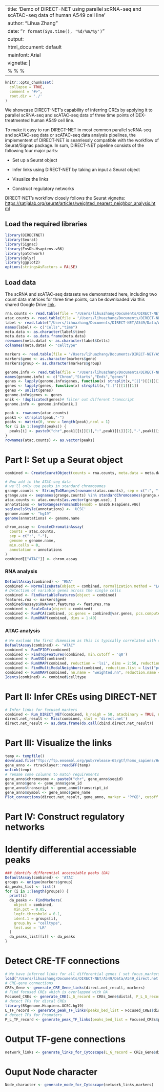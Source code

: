 
---
title: 'Demo of DIRECT-NET using parallel scRNA-seq and scATAC-seq data of human A549 cell line'
author: "Lihua Zhang"
date: "`r format(Sys.time(), '%d/%m/%y')`"
output:
  html_document: default
mainfont: Arial
vignette: |
  %\VignetteIndexEntry{Inferring CREs and reconstructing regulatory networks from single cell multi-omics data} %\VignetteEngine{knitr::rmarkdown} %\VignetteEncoding{UTF-8}
---

```r
knitr::opts_chunk$set(
  collapse = TRUE,
  comment = "#>",
  root.dir = './'
)
```

We showcase DIRECT-NET’s capability of inferring CREs by applying it to parallel scRNA-seq and scATAC-seq data of three time points of DEX-treatmented human A549 cell line. 

To make it easy to run DIRECT-NET in most common parallel scRNA-seq and scATAC-seq data or scATAC-seq data analysis pipelines, the implementent of DIRECT-NET is seamlessly compatible with the workflow of Seurat/Signac package. In sum, DIRECT-NET pipeline consists of the following four major parts:

* Set up a Seurat object

* Infer links using DIRECT-NET by taking an input a Seurat object

* Visualize the links

* Construct regulatory networks

DIRECT-NET's workflow closely follows the Seurat vignette: [https://satijalab.org/seurat/articles/weighted_nearest_neighbor_analysis.html](https://satijalab.org/seurat/articles/weighted_nearest_neighbor_analysis.html)

## Load the required libraries
```r
library(DIRECTNET)
library(Seurat)
library(Signac)
library(EnsDb.Hsapiens.v86)
library(patchwork)
library(dplyr)
library(ggplot2)
options(stringsAsFactors = FALSE)
```

## Load data
The scRNA and scATAC-seq datasets we demonstrated here, including two count data matrices for three time points, can be downloaded via this shared Google Drive [link](https://drive.google.com/drive/folders/13KyLEjJ6iOm6_HJYoP2zK_nv-juHLmdT?usp=sharing).

```r
rna.counts <- read.table(file = "/Users/lihuazhang/Documents/DIRECT-NET/A549/Data/A549_RNA_count.txt")
atac.counts <- read.table(file = "/Users/lihuazhang/Documents/DIRECT-NET/A549/Data/A549_ATAC_count.txt")
label <- read.table("/Users/lihuazhang/Documents/DIRECT-NET/A549/Data/A549_time.txt",sep = "\t")
names(label) <- c("Cells","time")
meta.data <- as.character(label$time)
meta.data <- as.data.frame(meta.data)
rownames(meta.data) <- as.character(label$Cells)
colnames(meta.data) <- "celltype"

markers <- read.table(file = "/Users/lihuazhang/Documents/DIRECT-NET/A549/Data/A549_DE_genes.txt",header = TRUE,sep = "\t") # identified by Wilcox rank test
markers$gene <- as.character(markers$gene)
markers$group <- as.character(markers$group)

genome.info <- read.table(file = "/Users/lihuazhang/Documents/DIRECT-NET/A549/Data/hg19.promoter.regions.txt")
names(genome.info) <- c("Chrom","Starts","Ends","genes")
genes <- lapply(genome.info$genes, function(x) strsplit(x,"[|]")[[1]][1])
genes <- lapply(genes, function(x) strsplit(x,"[.]")[[1]][1])
genes <- unlist(genes)
genome.info$genes <- genes
unik <- !duplicated(genes)# filter out different transcript
genome.info <- genome.info[unik,]

peak <- rownames(atac.counts)
peak1 <- strsplit(peak,"-")
peaks <- matrix(0, nrow = length(peak),ncol = 1)
for (i in 1:length(peaks)) {
  peaks[i] <- paste0("chr",peak1[[i]][1],":",peak1[[i]][2],"-",peak1[[i]][3])
}
rownames(atac.counts) <- as.vector(peaks)

```

# Part I: Set up a Seurat object
```r
combined <- CreateSeuratObject(counts = rna.counts, meta.data = meta.data) 

# Now add in the ATAC-seq data
# we'll only use peaks in standard chromosomes
grange.counts <- StringToGRanges(rownames(atac.counts), sep = c(":", "-"))
grange.use <- seqnames(grange.counts) %in% standardChromosomes(grange.counts)
atac.counts <- atac.counts[as.vector(grange.use), ]
annotations <- GetGRangesFromEnsDb(ensdb = EnsDb.Hsapiens.v86)
seqlevelsStyle(annotations) <- 'UCSC'
genome.name <- "hg19"
genome(annotations) <- genome.name

chrom_assay <- CreateChromatinAssay(
  counts = atac.counts,
  sep = c(":", "-"),
  genome = genome.name,
  min.cells = 0,
  annotation = annotations
)
combined[["ATAC"]] <- chrom_assay

```

###  RNA analysis
```r
DefaultAssay(combined) <- "RNA"
combined <- NormalizeData(object = combined, normalization.method = "LogNormalize", scale.factor = 10000)
# Detection of variable genes across the single cells
combined <- FindVariableFeatures(object = combined)
features.rna <- markers$gene
combined@assays$RNA@var.features <- features.rna
combined <- ScaleData(object = combined)
combined <- RunPCA(combined, pc.genes = combined@var.genes, pcs.compute = 40, do.print = FALSE)
combined <- RunUMAP(combined, dims = 1:40)

```

### ATAC analysis
```r
# We exclude the first dimension as this is typically correlated with sequencing depth
DefaultAssay(combined) <- "ATAC"
combined <- RunTFIDF(combined)
combined <- FindTopFeatures(combined, min.cutoff = 'q0')
combined <- RunSVD(combined)
combined <- RunUMAP(combined, reduction = 'lsi', dims = 2:50, reduction.name = "umap.atac", reduction.key = "atacUMAP_")
combined <- FindMultiModalNeighbors(combined, reduction.list = list("pca", "lsi"), dims.list = list(1:50, 2:50))
combined <- RunUMAP(combined, nn.name = "weighted.nn", reduction.name = "wnn.umap", reduction.key = "wnnUMAP_")
Idents(combined) <- combined$celltype

```

# Part II: Infer CREs using DIRECT-NET
```r
# Infer links for focused markers
combined <- Run_DIRECT_NET(combined, k_neigh = 50, atacbinary = TRUE, max_overlap=0.5, size_factor_normalize = TRUE, genome.info = genome.info, focus_markers = c("PYGB","NR3C1"))
direct.net_result <- Misc(combined, slot = 'direct.net')
direct.net_result <- as.data.frame(do.call(cbind,direct.net_result))

```

# Part III: Visualize the links
```r
temp <- tempfile()
download.file("ftp://ftp.ensembl.org/pub/release-65/gtf/homo_sapiens/Homo_sapiens.GRCh37.65.gtf.gz", temp)
gene_anno <- rtracklayer::readGFF(temp)
unlink(temp)
# rename some columns to match requirements
gene_anno$chromosome <- paste0("chr", gene_anno$seqid)
gene_anno$gene <- gene_anno$gene_id
gene_anno$transcript <- gene_anno$transcript_id
gene_anno$symbol <- gene_anno$gene_name
Plot_connections(direct.net_result, gene_anno, marker = "PYGB", cutoff = 0.5)
```

# Part IV: Construct regulatory networks
# Identify differential accessiable peaks
```r
### identify differential accessiable peaks (DA)
DefaultAssay(combined) <- 'ATAC'
groups <- unique(markers$group)
da_peaks_list <- list()
for (i in 1:length(groups)) {
  print(i)
  da_peaks <- FindMarkers(
    object = combined,
    min.pct = 0.05,
    logfc.threshold = 0.1,
    ident.1 = groups[i],
    group.by = "celltype",
    test.use = 'LR'
  )
  da_peaks_list[[i]] <- da_peaks
}
```
# Detect CRE-TF connections
```r
# We have inferred links for all differential genes ( set focus_markers to features.rna)
load("/Users/lihuazhang/Documents/DIRECT-NET/A549/Data/A549_direct.net.RData")
# CRE-gene connections
CREs_Gene <- generate_CRE_Gene_links(direct.net_result, markers)
# Find focused CREs which is overlapped with DA
Focused_CREs <- generate_CRE(L_G_record = CREs_Gene$distal, P_L_G_record = CREs_Gene$promoter, da_peaks_list)
# detect TFs for distal CREs
library(BSgenome.Hsapiens.UCSC.hg19)
L_TF_record <- generate_peak_TF_links(peaks_bed_list = Focused_CREs$distal, species="Homo sapiens", genome = BSgenome.Hsapiens.UCSC.hg19, markers)
# detect TFs for Promoters
P_L_TF_record <- generate_peak_TF_links(peaks_bed_list = Focused_CREs$promoter, species="Homo sapiens", genome = BSgenome.Hsapiens.UCSC.hg19, markers)

```

# Output TF-gene connections
```r
network_links <- generate_links_for_Cytoscape(L_G_record = CREs_Gene$distal, L_TF_record, P_L_G_record = CREs_Gene$promoter, P_L_TF_record,groups)
```

# Ouput Node character
```r
Node_character <- generate_node_for_Cytoscape(network_links,markers)
```
